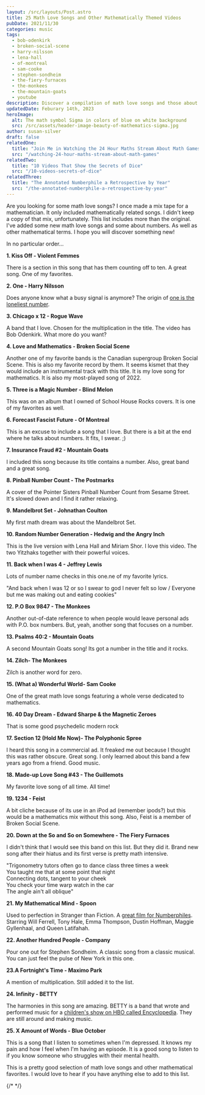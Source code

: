 ```yaml
---
layout: /src/layouts/Post.astro
title: 25 Math Love Songs and Other Mathematically Themed Videos
pubDate: 2021/11/30
categories: music
tags:
  - bob-odenkirk
  - broken-social-scene
  - harry-nilsson
  - lena-hall
  - of-montreal
  - sam-cooke
  - stephen-sondheim
  - the-fiery-furnaces
  - the-monkees
  - the-mountain-goats
  - youtube
description: Discover a compilation of math love songs and those about mathematical terms with this music playlist. This mixtape is perfect for anyone who loves both numbers and music.
updatedDate: Feburary 14th, 2023
heroImage:
  alt: The math symbol Sigma in colors of blue on white background
  src: /src/assets/header-image-beauty-of-mathematics-sigma.jpg
author: susan-silver
draft: false
relatedOne:
  title: "Join Me in Watching the 24 Hour Maths Stream About Math Games"
  src: "/watching-24-hour-maths-stream-about-math-games"
relatedTwo:
  title: "10 Videos That Show the Secrets of Dice"
  src: "/10-videos-secrets-of-dice"
relatedThree:
  title: "The Annotated Numberphile a Retrospective by Year"
  src: "/the-annotated-numberphile-a-retrospective-by-year"
---
```



Are you looking for some math love songs? I once made a mix tape for a mathematician. It only included mathematically related songs. 
I didn't keep a copy of that mix, unfortunately. This list includes more than the original. I've added some new 
math love songs and some about numbers. As well as other mathematical terms. I hope you will discover something new!

In no particular order...

**1. Kiss Off - Violent Femmes**

<YouTube id="hTUAaW3oGGo" />

There is a section in this song that has them counting off to ten. A great song. One of my favorites.

**2. One - Harry Nilsson**

<YouTube id="DYzY7-V5vxY" />

Does anyone know what a busy signal is anymore? The origin of [one is the loneliest number](https://beautyofmathematics.com/one-harry-nilsson/).

**3. Chicago x 12 - Rogue Wave**

<YouTube id="e8wulSNIo6A" />

A band that I love. Chosen for the multiplication in the title. The video has Bob Odenkirk. What more do you want?

**4. Love and Mathematics - Broken Social Scene**

<YouTube id="L2fsKgxr-Zo" />

Another one of my favorite bands is the Canadian supergroup Broken Social Scene. This is also my favorite record by them. It seems kismet that they would include an instrumental track with this title. It is my love song for mathematics. It is also my most-played song of 2022.

**5. Three is a Magic Number - Blind Melon**

<YouTube id="k6to8QyaA1Y" />

This was on an album that I owned of School House Rocks covers. It is one of my favorites as well.

**6. Forecast Fascist Future - Of Montreal**

<YouTube id="PGhSjGsfJM0" />

This is an excuse to include a song that I love. But there is a bit at the end where he talks about numbers. It fits, I swear. ;)

**7. Insurance Fraud #2 - Mountain Goats**

<YouTube id="Nnjb0eZPxM4" />

I included this song because its title contains a number. Also, great band and a great song.

**8. Pinball Number Count - The Postmarks**

<YouTube id="Md5SxTz4yZ4" />

A cover of the Pointer Sisters Pinball Number Count from Sesame Street. It's slowed down and I find it rather relaxing.

**9. Mandelbrot Set - Johnathan Coulton**

<YouTube id="6tsutU92rrE" />

My first math dream was about the Mandelbrot Set.

**10. Random Number Generation - Hedwig and the Angry Inch**

<YouTube id="cD7Hk7ytJ5w" />

This is the live version with Lena Hall and Miriam Shor. I love this video. The two Yitzhaks together with their powerful voices.

**11. Back when I was 4 - Jeffrey Lewis**

<YouTube id="https://www.youtube.com/watch?v=aXsjuAv05XY" />

Lots of number name checks in this one.ne of my favorite lyrics.

"And back when I was 12 or so I swear to god I never felt so low / Everyone but me was making out and eating cookies"

**12. P.O Box 9847 - The Monkees**

<YouTube id="https://www.youtube.com/watch?v=HxnMLPtXIzw" />

Another out-of-date reference to when people would leave personal ads with P.O. box numbers. But, yeah, another song that focuses on a number.

**13. Psalms 40:2 - Mountain Goats**

<YouTube id="https://www.youtube.com/watch?v=O7YQR27lykA" />

A second Mountain Goats song! Its got a number in the title and it rocks.

**14. Zilch- The Monkees**

<YouTube id="https://www.youtube.com/watch?v=OedfVXal_Y8" />

Zilch is another word for zero.

**15. (What a) Wonderful World- Sam Cooke**

<YouTube id="https://www.youtube.com/watch?v=VzlLi5jX_C4" />

One of the great math love songs featuring a whole verse dedicated to mathematics.

**16. 40 Day Dream - Edward Sharpe & the Magnetic Zeroes**

<YouTube id="https://www.youtube.com/watch?v=_7nD1T7mjp8" />

That is some good psychedelic modern rock

**17. Section 12 (Hold Me Now)- The Polyphonic Spree**

<YouTube id="https://www.youtube.com/watch?v=1KrAPnHDfko"/>

I heard this song in a commercial ad. It freaked me out because I thought this was rather obscure. Great song. I only learned about this band a few years ago from a friend. Good music.

**18. Made-up Love Song #43 - The Guillemots**

<YouTube id="https://www.youtube.com/watch?v=0EaAYi64Rpo" />

My favorite love song of all time. All time!

**19. 1234 - Feist**

<YouTube id="https://www.youtube.com/watch?v=ABYnqp-bxvg" />

A bit cliche because of its use in an iPod ad (remember ipods?) but this would be a mathematics mix without this song. Also, Feist is a member of Broken Social Scene.

**20. Down at the So and So on Somewhere - The Fiery Furnaces**

<YouTube id="https://www.youtube.com/watch?v=N6ZCx0zEz8E"/>

I didn't think that I would see this band on this list. But they did it. Brand new song after their hiatus and its first verse is pretty math intensive.

"Trigonometry tutors often go to dance class three times a week  
You taught me that at some point that night  
Connecting dots, tangent to your cheek  
You check your time warp watch in the car  
The angle ain't all oblique"

**21. My Mathematical Mind - Spoon**

<YouTube id="https://www.youtube.com/watch?v=eta9DRyxlbM" />

Used to perfection in Stranger than Fiction. A [great film for Numberphiles](https://beautyofmathematics.com/favorite-video-every-year-numberphile/). Starring Will Ferrell, Tony Hale, Emma Thompson, Dustin Hoffman, Maggie Gyllenhaal, and Queen Latifahah.

**22. Another Hundred People - Company**

<YouTube id="https://www.youtube.com/watch?v=5he9I0CrXts" />

Pour one out for Stephen Sondheim. A classic song from a classic musical. You can just feel the pulse of New York in this one.

**23.A Fortnight's Time - Maximo Park**

<YouTube id="https://www.youtube.com/watch?v=MzX7bgNioOE" />

A mention of multiplication. Still added it to the list.

**24. Infinity - BETTY**

<YouTube id="https://www.youtube.com/watch?v=IAZjhy1bthY" />

  

The harmonies in this song are amazing. BETTY is a band that wrote and performed music for a [children's show on HBO called Encyclopedia](https://en.wikipedia.org/wiki/Encyclopedia_(TV_series)). They are still around and making music.

**25. X Amount of Words - Blue October**

<YouTube id="https://www.youtube.com/watch?v=eFrWZfIndnA" />

This is a song that I listen to sometimes when I'm depressed. It knows my pain and how I feel when I'm having an episode. It is a good song to listen to if you know someone who struggles with their mental health.

This is a pretty good selection of math love songs and other mathematical favorites. I would love to hear if you have anything else to add to this list.

{/* <RelatedArticles oneTitle="Join Me in Watching the 24 Hour Maths Stream About Math Games" oneURL="/watching-24-hour-maths-stream-about-math-games" twoTitle="10 Videos That Show the Secrets of Dice" twoURL="/10-videos-secrets-of-dice" threeTitle="The Annotated Numberphile a Retrospective by Year" threeURL="/the-annotated-numberphile-a-retrospective-by-year"  /> */}